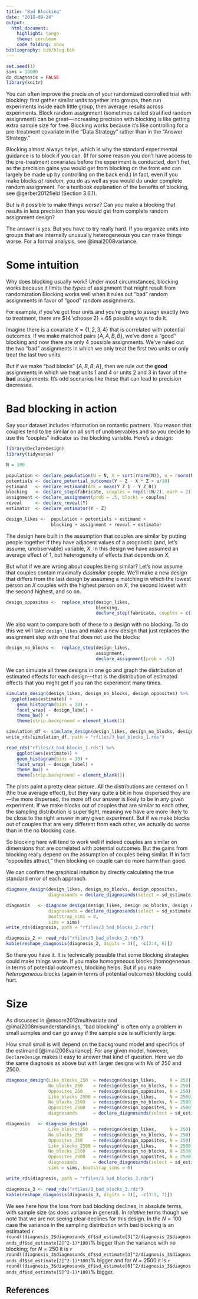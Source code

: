 ```yaml
---
title: "Bad Blocking"
date: "2018-09-24"
output:
  html_document:
    highlight: tango
    theme: cerulean
    code_folding: show
bibliography: bib/blog.bib
---
```


```r
set.seed(1)
sims = 10000
do_diagnosis = FALSE
library(knitr)
```

You can often improve the precision of your randomized controlled trial with blocking: first gather similar units together into groups, then run experiments inside each little group, then average results across experiments. Block random assignment (sometimes called stratified random assignment) can be great---increasing precision with blocking is like getting extra sample size for free. Blocking works because it's like controlling for a pre-treatment covariate in the "Data Strategy" rather than in the "Answer Strategy." 

Blocking almost always helps, which is why the standard experimental guidance is to block if you can. (If for some reason you don't have access to the pre-treatment covariates before the experiment is conducted, don't fret, as the precision gains you would get from blocking on the front end can largely be made up by controlling on the back end.) In fact, even if you make blocks *at random*, you do as well as you would do under complete random assignment. For a textbook explanation of the benefits of blocking, see @gerber2012field (Section 3.6.1).

But is it possible to make things *worse*? Can you make a blocking that results in less precision than you would get from complete random assignment design?

The answer is yes. But you have to try really hard. If you organize units into groups that are internally unusually heterogeneous you can make things worse. For a formal analysis, see @imai2008variance. 

# Some intuition

Why does blocking usually work? Under most circumstances, blocking works because it limits the *types* of assignment that might result from randomization Blocking works well when it rules out "bad" random assignments in favor of "good" random assignments. 

For example, if you've got four units and you're going to assign exactly two to treatment, there are ${4 \choose 2} = 6$ possible ways to do it. 

Imagine there is a covariate $X = \{1, 2, 3, 4\}$ that is correlated with potential outcomes. If we make matched pairs $\{A, A, B, B\}$, we've done a "good" blocking and now there are only 4 possible assignments. We've ruled out the two "bad" assignments in which we only treat the first two units or only treat the last two units.

But if we make "bad blocks" $\{A, B, B, A\}$, then we rule out the **good** assignments in which we treat units 1 and 4 or units 2 and 3 in favor of the **bad** assignments. It's odd scenarios like these that can lead to precision decreases.

# Bad blocking in action

Say your dataset includes information on romantic partners. You reason that couples tend to be similar on all sort of unobservables and so you decide to use the "couples" indicator as the blocking variable. Here's a design:


```r
library(DeclareDesign)
library(tidyverse)

N = 100

population <- declare_population(N = N, X = sort(rnorm(N)), u = rnorm(N))
potentials <- declare_potential_outcomes(Y ~ Z - X * Z + u/10)
estimand   <- declare_estimand(ATE = mean(Y_Z_1 - Y_Z_0))
blocking   <- declare_step(fabricate, couples = rep(1:(N/2), each = 2))
assignment <- declare_assignment(prob = .5, blocks = couples)
reveal     <- declare_reveal(Y)
estimator  <- declare_estimator(Y ~ Z)

design_likes <-  population + potentials + estimand + 
                 blocking + assignment + reveal + estimator
```


The design here built in the assumption that couples are similar by putting people together if they have adjacent values of a prognostic (and, let's assume, unobservable) variable, $X$. In this design we have assumed an average effect of 1, but heterogeneity of effects that depends on $X$. 

But what if we are wrong about couples being similar? Let's now assume that couples contain maximally *dissimilar* people. We'll make a new design that differs from the last design by assuming a matching in which the lowest person on $X$ couples with the highest person on $X$, the second lowest with the second highest, and so on.

```r
design_opposites <-  replace_step(design_likes, 
                                  blocking,
                                  declare_step(fabricate, couples = c(1:(N/2), (N/2):1)))
```

We also want to compare both of these to a design with no blocking. To do this we will take `design_likes` and make a new design that just replaces the assignment step with one that does not use the blocks:


```r
design_no_blocks <-  replace_step(design_likes, 
                                  assignment, 
                                  declare_assignment(prob = .5))
```

We can simulate all three designs in one go and graph the distribution of estimated effects for each design---that is the distribution of estimated effects that you might get if you ran the experiment many times.


```r
simulate_design(design_likes, design_no_blocks, design_opposites) %>%
  ggplot(aes(estimate)) + 
    geom_histogram(bins = 30) + 
    facet_wrap( ~ design_label) + 
    theme_bw() +
    theme(strip.background = element_blank())
```

```r
simulation_df <- simulate_design(design_likes, design_no_blocks, design_opposites, sims = sims)
write_rds(simulation_df, path = "rfiles/3_bad_blocks_1.rds")
```


```r
read_rds("rfiles/3_bad_blocks_1.rds") %>% 
    ggplot(aes(estimate)) + 
    geom_histogram(bins = 30) + 
    facet_wrap( ~ design_label) + 
    theme_bw() +
    theme(strip.background = element_blank())
```

The plots paint a pretty clear picture. All the distributions are centered on 1 (the true average effect), but they vary quite a bit in how dispersed they are---the more dispersed, the more off our answer is likely to be in any given experiment. If we make blocks out of couples that are similar to each other, the sampling distribution is super tight, meaning we have are more likely to be close to the right answer in any given experiment. But if we make blocks out of couples that are very different from each other, we actually do worse than in the no blocking case.

So blocking here will tend to work well if indeed couples are similar on dimensions that are  correlated with potential outcomes. But the gains from blocking really depend on the assumption of couples being similar. If in fact "opposites attract," then blocking on couple can do more harm than good.

We can confirm the graphical intuition by directly calculating the true standard error of each approach.

```r
diagnose_design(design_likes, design_no_blocks, design_opposites, 
                diagnosands = declare_diagnosands(select = sd_estimate))
```

```r
diagnosis   <- diagnose_design(design_likes, design_no_blocks, design_opposites, 
                diagnosands = declare_diagnosands(select = sd_estimate),
                bootstrap_sims = 0,
                sims = sims)
write_rds(diagnosis, path = "rfiles/3_bad_blocks_2.rds")
```


```r
diagnosis_2 <- read_rds("rfiles/3_bad_blocks_2.rds")
kable(reshape_diagnosis(diagnosis_2, digits = 3)[, -c(2:4, 6)])
```

So there you have it. It is technically possible that some blocking strategies could make things worse. If you make homogeneous blocks (homogeneous in terms of potential outcomes), blocking helps. But if you make *heterogeneous* blocks (again in terms of potential outcomes) blocking could hurt.

# Size

As discussed in @moore2012multivariate and @imai2008misunderstandings, "bad blocking" is often only a problem in small samples and can go away if the sample size is sufficiently large. 

How small small is will depend on the background model and specifics of the estimand [@imai2008variance]. For any given model, however, `DeclareDesign` makes it easy to answer that kind of question. Here we do the same diagnosis as above but with larger designs with $N$s of 250 and 2500. 

```r
diagnose_design(Like_blocks_250  = redesign(design_likes,     N = 250),
                No_blocks_250    = redesign(design_no_blocks, N = 250), 
                Opposites_250    = redesign(design_opposites, N = 250), 
                Like_blocks_2500 = redesign(design_likes,     N = 2500), 
                No_blocks_2500   = redesign(design_no_blocks, N = 2500), 
                Opposites_2500   = redesign(design_opposites, N = 2500), 
                diagnosands      = declare_diagnosands(select = sd_estimate))
```


```r
diagnosis   <- diagnose_design(
                Like_blocks_250  = redesign(design_likes,     N = 250),
                No_blocks_250    = redesign(design_no_blocks, N = 250), 
                Opposites_250    = redesign(design_opposites, N = 250), 
                Like_blocks_2500 = redesign(design_likes,     N = 2500), 
                No_blocks_2500   = redesign(design_no_blocks, N = 2500), 
                Opposites_2500   = redesign(design_opposites, N = 2500), 
                diagnosands      = declare_diagnosands(select = sd_estimate),
                sims = sims, bootstrap_sims = 0)

write_rds(diagnosis, path = "rfiles/3_bad_blocks_3.rds")
```


```r
diagnosis_3 <- read_rds("rfiles/3_bad_blocks_3.rds")
kable(reshape_diagnosis(diagnosis_3, digits = 3)[, -c(3:5, 7)])
```

We see here how the loss from bad blocking declines, in absolute terms, with sample size (as does variance in general). In *relative* terms though we note that we are not seeing clear declines for this design. In the $N = 100$ case the variance in the sampling distribution with bad blocking is an estimated `r round((diagnosis_2$diagnosands_df$sd_estimate[3]^2/diagnosis_2$diagnosands_df$sd_estimate[2]^2-1)*100)`%  bigger than the variance with no blocking; for $N = 250$ it is `r round((diagnosis_3$diagnosands_df$sd_estimate[3]^2/diagnosis_3$diagnosands_df$sd_estimate[2]^2-1)*100)`% bigger and for $N = 2500$ it is `r round((diagnosis_3$diagnosands_df$sd_estimate[6]^2/diagnosis_3$diagnosands_df$sd_estimate[5]^2-1)*100)`% bigger. 


## References
